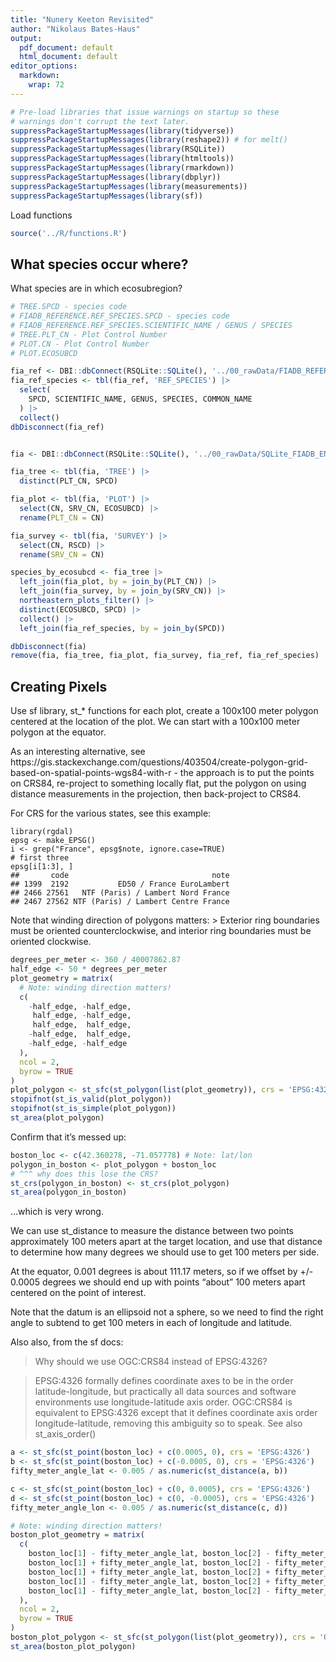 ```yaml
---
title: "Nunery Keeton Revisited"
author: "Nikolaus Bates-Haus"
output:
  pdf_document: default
  html_document: default
editor_options:
  markdown:
    wrap: 72
---
```


```r
# Pre-load libraries that issue warnings on startup so these
# warnings don't corrupt the text later.
suppressPackageStartupMessages(library(tidyverse))
suppressPackageStartupMessages(library(reshape2)) # for melt()
suppressPackageStartupMessages(library(RSQLite))
suppressPackageStartupMessages(library(htmltools))
suppressPackageStartupMessages(library(rmarkdown))
suppressPackageStartupMessages(library(dbplyr))
suppressPackageStartupMessages(library(measurements))
suppressPackageStartupMessages(library(sf))
```

Load functions
```r
source('../R/functions.R')
```

## What species occur where?

What species are in which ecosubregion?

```r

# TREE.SPCD - species code
# FIADB_REFERENCE.REF_SPECIES.SPCD - species code
# FIADB_REFERENCE.REF_SPECIES.SCIENTIFIC_NAME / GENUS / SPECIES
# TREE.PLT_CN - Plot Control Number
# PLOT.CN - Plot Control Number
# PLOT.ECOSUBCD

fia_ref <- DBI::dbConnect(RSQLite::SQLite(), '../00_rawData/FIADB_REFERENCE.db')
fia_ref_species <- tbl(fia_ref, 'REF_SPECIES') |> 
  select(
    SPCD, SCIENTIFIC_NAME, GENUS, SPECIES, COMMON_NAME
  ) |> 
  collect()
dbDisconnect(fia_ref)


fia <- DBI::dbConnect(RSQLite::SQLite(), '../00_rawData/SQLite_FIADB_ENTIRE.db')

fia_tree <- tbl(fia, 'TREE') |> 
  distinct(PLT_CN, SPCD)

fia_plot <- tbl(fia, 'PLOT') |>
  select(CN, SRV_CN, ECOSUBCD) |>
  rename(PLT_CN = CN)

fia_survey <- tbl(fia, 'SURVEY') |>
  select(CN, RSCD) |>
  rename(SRV_CN = CN)

species_by_ecosubcd <- fia_tree |>
  left_join(fia_plot, by = join_by(PLT_CN)) |>
  left_join(fia_survey, by = join_by(SRV_CN)) |>
  northeastern_plots_filter() |>
  distinct(ECOSUBCD, SPCD) |>
  collect() |> 
  left_join(fia_ref_species, by = join_by(SPCD))

dbDisconnect(fia)
remove(fia, fia_tree, fia_plot, fia_survey, fia_ref, fia_ref_species)
```

## Creating Pixels

Use sf library, st_* functions
for each plot, create a 100x100 meter polygon centered at the location of the plot.
We can start with a 100x100 meter polygon at the equator.

As an interesting alternative, see https://gis.stackexchange.com/questions/403504/create-polygon-grid-based-on-spatial-points-wgs84-with-r -
the approach is to put the points on CRS84, re-project to something locally flat,
put the polygon on using distance measurements in the projection, then back-project
to CRS84.

For CRS for the various states, see this example:
```
library(rgdal)
epsg <- make_EPSG()
i <- grep("France", epsg$note, ignore.case=TRUE)
# first three
epsg[i[1:3], ]
##       code                                note
## 1399  2192           ED50 / France EuroLambert
## 2466 27561   NTF (Paris) / Lambert Nord France
## 2467 27562 NTF (Paris) / Lambert Centre France
```

Note that winding direction of polygons matters:
> Exterior ring boundaries must be oriented counterclockwise, and interior ring boundaries must be oriented clockwise.

```r
degrees_per_meter <- 360 / 40007862.87
half_edge <- 50 * degrees_per_meter
plot_geometry = matrix(
  # Note: winding direction matters!
  c(
    -half_edge, -half_edge,
     half_edge, -half_edge,
     half_edge,  half_edge,
    -half_edge,  half_edge,
    -half_edge, -half_edge
  ),
  ncol = 2,
  byrow = TRUE
)
plot_polygon <- st_sfc(st_polygon(list(plot_geometry)), crs = 'EPSG:4326')
stopifnot(st_is_valid(plot_polygon))
stopifnot(st_is_simple(plot_polygon))
st_area(plot_polygon)
```

Confirm that it's messed up:
```r
boston_loc <- c(42.360278, -71.057778) # Note: lat/lon
polygon_in_boston <- plot_polygon + boston_loc
# ^^^ why does this lose the CRS?
st_crs(polygon_in_boston) <- st_crs(plot_polygon)
st_area(polygon_in_boston)
```

...which is very wrong.

We can use st_distance to measure the distance between two points approximately
100 meters apart at the target location, and use that distance to determine
how many degrees we should use to get 100 meters per side.

At the equator, 0.001 degrees is about 111.17 meters, so if we offset by
+/- 0.0005 degrees we should end up with points "about" 100 meters apart
centered on the point of interest.

Note that the datum is an ellipsoid not a sphere, so we need to find the right
angle to subtend to get 100 meters in each of longitude and latitude.

Also also, from the sf docs:

> Why should we use OGC:CRS84 instead of EPSG:4326?

> EPSG:4326 formally defines coordinate axes to be in the order latitude-longitude, but practically all data sources and software environments use longitude-latitude axis order. OGC:CRS84 is equivalent to EPSG:4326 except that it defines coordinate axis order longitude-latitude, removing this ambiguity so to speak. See also st_axis_order()

```r
a <- st_sfc(st_point(boston_loc) + c(0.0005, 0), crs = 'EPSG:4326')
b <- st_sfc(st_point(boston_loc) + c(-0.0005, 0), crs = 'EPSG:4326')
fifty_meter_angle_lat <- 0.005 / as.numeric(st_distance(a, b))

c <- st_sfc(st_point(boston_loc) + c(0, 0.0005), crs = 'EPSG:4326')
d <- st_sfc(st_point(boston_loc) + c(0, -0.0005), crs = 'EPSG:4326')
fifty_meter_angle_lon <- 0.005 / as.numeric(st_distance(c, d))

# Note: winding direction matters!
boston_plot_geometry = matrix(
  c(
    boston_loc[1] - fifty_meter_angle_lat, boston_loc[2] - fifty_meter_angle_lon,
    boston_loc[1] + fifty_meter_angle_lat, boston_loc[2] - fifty_meter_angle_lon,
    boston_loc[1] + fifty_meter_angle_lat, boston_loc[2] + fifty_meter_angle_lon,
    boston_loc[1] - fifty_meter_angle_lat, boston_loc[2] + fifty_meter_angle_lon,
    boston_loc[1] - fifty_meter_angle_lat, boston_loc[2] - fifty_meter_angle_lon
  ),
  ncol = 2,
  byrow = TRUE
)
boston_plot_polygon <- st_sfc(st_polygon(list(plot_geometry)), crs = 'OGC:CRS84')
st_area(boston_plot_polygon)
```
